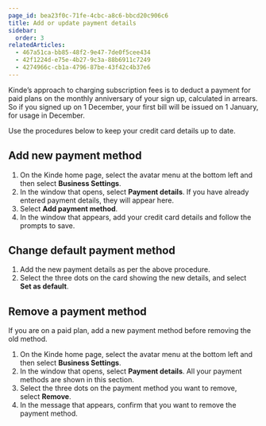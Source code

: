 ```yaml
---
page_id: bea23f0c-71fe-4cbc-a8c6-bbcd20c906c6
title: Add or update payment details
sidebar:
  order: 3
relatedArticles:
  - 467a51ca-bb85-48f2-9e47-7de0f5cee434
  - 42f1224d-e75e-4b27-9c3a-88b6911c7249
  - 4274966c-cb1a-4796-87be-43f42c4b37e6
---
```


Kinde’s approach to charging subscription fees is to deduct a payment for paid plans on the monthly anniversary of your sign up, calculated in arrears. So if you signed up on 1 December, your first bill will be issued on 1 January, for usage in December.

Use the procedures below to keep your credit card details up to date.

## Add new payment method

1. On the Kinde home page, select the avatar menu at the bottom left and then select **Business Settings**.
2. In the window that opens, select **Payment details**. If you have already entered payment details, they will appear here.
3. Select **Add payment method**.
4. In the window that appears, add your credit card details and follow the prompts to save.

## Change default payment method

1. Add the new payment details as per the above procedure.
2. Select the three dots on the card showing the new details, and select **Set as default**.

## Remove a payment method

If you are on a paid plan, add a new payment method before removing the old method.

1. On the Kinde home page, select the avatar menu at the bottom left and then select **Business Settings**.
2. In the window that opens, select **Payment details**. All your payment methods are shown in this section.
3. Select the three dots on the payment method you want to remove, select **Remove**.
4. In the message that appears, confirm that you want to remove the payment method.
